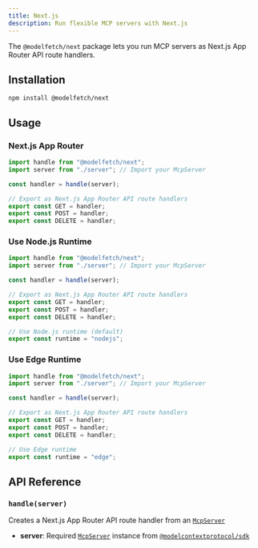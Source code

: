 ```yaml
---
title: Next.js
description: Run flexible MCP servers with Next.js
---
```


The `@modelfetch/next` package lets you run MCP servers as Next.js App Router API route handlers.

## Installation

```npm title="Terminal"
npm install @modelfetch/next
```

## Usage

### Next.js App Router

```typescript title="app/[[...path]]/route.ts"
import handle from "@modelfetch/next";
import server from "./server"; // Import your McpServer

const handler = handle(server);

// Export as Next.js App Router API route handlers
export const GET = handler;
export const POST = handler;
export const DELETE = handler;
```

### Use Node.js Runtime

```typescript title="app/[[...path]]/route.ts"
import handle from "@modelfetch/next";
import server from "./server"; // Import your McpServer

const handler = handle(server);

// Export as Next.js App Router API route handlers
export const GET = handler;
export const POST = handler;
export const DELETE = handler;

// Use Node.js runtime (default)
export const runtime = "nodejs";
```

### Use Edge Runtime

```typescript title="app/[[...path]]/route.ts"
import handle from "@modelfetch/next";
import server from "./server"; // Import your McpServer

const handler = handle(server);

// Export as Next.js App Router API route handlers
export const GET = handler;
export const POST = handler;
export const DELETE = handler;

// Use Edge runtime
export const runtime = "edge";
```

## API Reference

### `handle(server)`

Creates a Next.js App Router API route handler from an [`McpServer`](https://github.com/modelcontextprotocol/typescript-sdk?tab=readme-ov-file#server)

- **server**: Required [`McpServer`](https://github.com/modelcontextprotocol/typescript-sdk?tab=readme-ov-file#server) instance from [`@modelcontextprotocol/sdk`](https://github.com/modelcontextprotocol/typescript-sdk)
